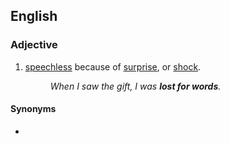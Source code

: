 ==English==

===Adjective===
{{en-adj}}

# [[speechless]] because of [[surprise]], or [[shock]].
#: ''When I saw the gift, I was '''lost for words'''.''

====Synonyms====
* {{l|en|at a loss for words}}
